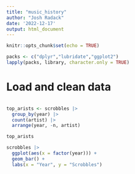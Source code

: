 ```yaml
---
title: "music_history"
author: "Josh Radack"
date: '2022-12-17'
output: html_document
---
```


```r
knitr::opts_chunk$set(echo = TRUE)

packs <- c("dplyr","lubridate","ggplot2")
lapply(packs, library, character.only = TRUE)
```

# Load and clean data
```r

```

```r
top_arists <- scrobbles |> 
  group_by(year) |> 
  count(artist) |> 
  arrange(year, -n, artist)

top_arists
```

```r
scrobbles |> 
  ggplot(aes(x = factor(year))) +
  geom_bar() +
  labs(x = "Year", y = "Scrobbles")
```
